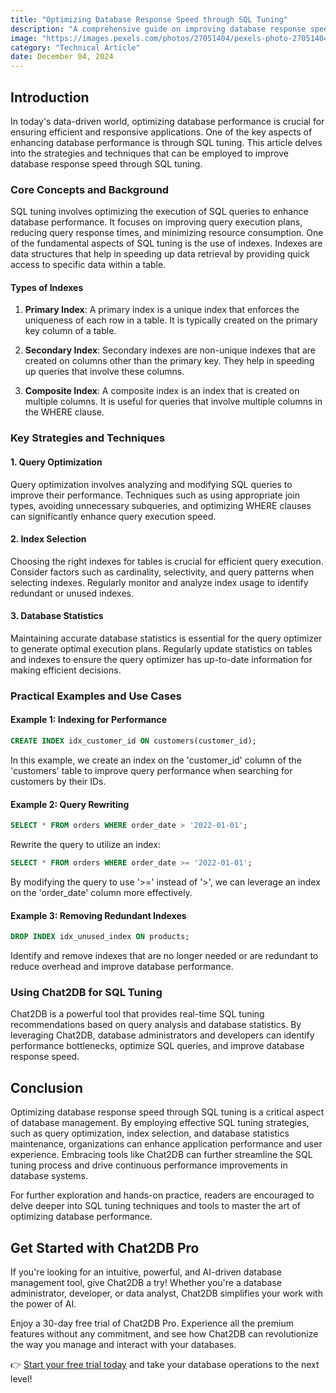 ```yaml
---
title: "Optimizing Database Response Speed through SQL Tuning"
description: "A comprehensive guide on improving database response speed through SQL tuning techniques."
image: "https://images.pexels.com/photos/27051404/pexels-photo-27051404.jpeg?auto=compress&cs=tinysrgb&dpr=1&w=500"
category: "Technical Article"
date: December 04, 2024
---
```


## Introduction

In today's data-driven world, optimizing database performance is crucial for ensuring efficient and responsive applications. One of the key aspects of enhancing database performance is through SQL tuning. This article delves into the strategies and techniques that can be employed to improve database response speed through SQL tuning.

### Core Concepts and Background

SQL tuning involves optimizing the execution of SQL queries to enhance database performance. It focuses on improving query execution plans, reducing query response times, and minimizing resource consumption. One of the fundamental aspects of SQL tuning is the use of indexes. Indexes are data structures that help in speeding up data retrieval by providing quick access to specific data within a table.

#### Types of Indexes

1. **Primary Index**: A primary index is a unique index that enforces the uniqueness of each row in a table. It is typically created on the primary key column of a table.

2. **Secondary Index**: Secondary indexes are non-unique indexes that are created on columns other than the primary key. They help in speeding up queries that involve these columns.

3. **Composite Index**: A composite index is an index that is created on multiple columns. It is useful for queries that involve multiple columns in the WHERE clause.

### Key Strategies and Techniques

#### 1. Query Optimization

Query optimization involves analyzing and modifying SQL queries to improve their performance. Techniques such as using appropriate join types, avoiding unnecessary subqueries, and optimizing WHERE clauses can significantly enhance query execution speed.

#### 2. Index Selection

Choosing the right indexes for tables is crucial for efficient query execution. Consider factors such as cardinality, selectivity, and query patterns when selecting indexes. Regularly monitor and analyze index usage to identify redundant or unused indexes.

#### 3. Database Statistics

Maintaining accurate database statistics is essential for the query optimizer to generate optimal execution plans. Regularly update statistics on tables and indexes to ensure the query optimizer has up-to-date information for making efficient decisions.

### Practical Examples and Use Cases

#### Example 1: Indexing for Performance

```sql
CREATE INDEX idx_customer_id ON customers(customer_id);
```

In this example, we create an index on the 'customer_id' column of the 'customers' table to improve query performance when searching for customers by their IDs.

#### Example 2: Query Rewriting

```sql
SELECT * FROM orders WHERE order_date > '2022-01-01';
```

Rewrite the query to utilize an index:

```sql
SELECT * FROM orders WHERE order_date >= '2022-01-01';
```

By modifying the query to use '>=' instead of '>', we can leverage an index on the 'order_date' column more effectively.

#### Example 3: Removing Redundant Indexes

```sql
DROP INDEX idx_unused_index ON products;
```

Identify and remove indexes that are no longer needed or are redundant to reduce overhead and improve database performance.

### Using Chat2DB for SQL Tuning

Chat2DB is a powerful tool that provides real-time SQL tuning recommendations based on query analysis and database statistics. By leveraging Chat2DB, database administrators and developers can identify performance bottlenecks, optimize SQL queries, and improve database response speed.

## Conclusion

Optimizing database response speed through SQL tuning is a critical aspect of database management. By employing effective SQL tuning strategies, such as query optimization, index selection, and database statistics maintenance, organizations can enhance application performance and user experience. Embracing tools like Chat2DB can further streamline the SQL tuning process and drive continuous performance improvements in database systems.

For further exploration and hands-on practice, readers are encouraged to delve deeper into SQL tuning techniques and tools to master the art of optimizing database performance.

## Get Started with Chat2DB Pro

If you're looking for an intuitive, powerful, and AI-driven database management tool, give Chat2DB a try! Whether you're a database administrator, developer, or data analyst, Chat2DB simplifies your work with the power of AI.

Enjoy a 30-day free trial of Chat2DB Pro. Experience all the premium features without any commitment, and see how Chat2DB can revolutionize the way you manage and interact with your databases.

👉 [Start your free trial today](https://chat2db.ai/pricing) and take your database operations to the next level!
